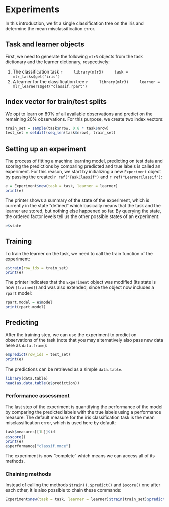 # Experiments {#experiments}

In this introduction, we fit a single classification tree on the iris and determine the mean misclassification error.

## Task and learner objects

First, we need to generate the following `mlr3` objects from the task dictionary and the learner dictionary, respectively:

1. The classification task
    ```r
    library(mlr3)
    task = mlr_tasks$get("iris")
    ```
2. A learner for the classification tree
    ```r
    library(mlr3)
    learner = mlr_learners$get("classif.rpart")
    ```

## Index vector for train/test splits

We opt to learn on 80% of all available observations and predict on the remaining 20% observations.
For this purpose, we create two index vectors:

```r
train_set = sample(task$nrow, 0.8 * task$nrow)
test_set = setdiff(seq_len(task$nrow), train_set)
```

## Setting up an experiment

The process of fitting a machine learning model, predicting on test data and scoring the predictions by comparing predicted and true labels is called an experiment.
For this reason, we start by initializing a new `Experiment` object by passing the created `r ref("TaskClassif")` and `r ref("LearnerClassif")`:

```r
e = Experiment$new(task = task, learner = learner)
print(e)
```

The printer shows a summary of the state of the experiment, which is currently in the state "defined" which basically means that the task and the learner are stored, but nothing else happened so far.
By querying the state, the ordered factor levels tell us the other possible states of an experiment:
```r
e$state
```


## Training

To train the learner on the task, we need to call the train function of the experiment:

```r
e$train(row_ids = train_set)
print(e)
```

The printer indicates that the `Experiment` object was modified (its state is now `[trained]`) and was also extended, since the object now includes a `rpart` model:

```r
rpart.model = e$model
print(rpart.model)
```

## Predicting

After the training step, we can use the experiment to predict on observations of the task (note that you may alternatively also pass new data here as `data.frame`):

```r
e$predict(row_ids = test_set)
print(e)
```

The predictions can be retrieved as a simple `data.table`.

```r
library(data.table)
head(as.data.table(e$prediction))
```


### Performance assessment

The last step of the experiment is quantifying the performance of the model by comparing the predicted labels with the true labels using a performance measure.
The default measure for the iris classification task is the mean misclassification error, which is used here by default:

```r
task$measures[[1L]]$id
e$score()
print(e)
e$performance["classif.mmce"]
```

The experiment is now "complete" which means we can access all of its methods.

### Chaining methods

Instead of calling the methods `$train()`, `$predict()` and `$score()` one after each other, it is also possible to chain these commands:

```r
Experiment$new(task = task, learner = learner)$train(train_set)$predict(test_set)$score()
```

